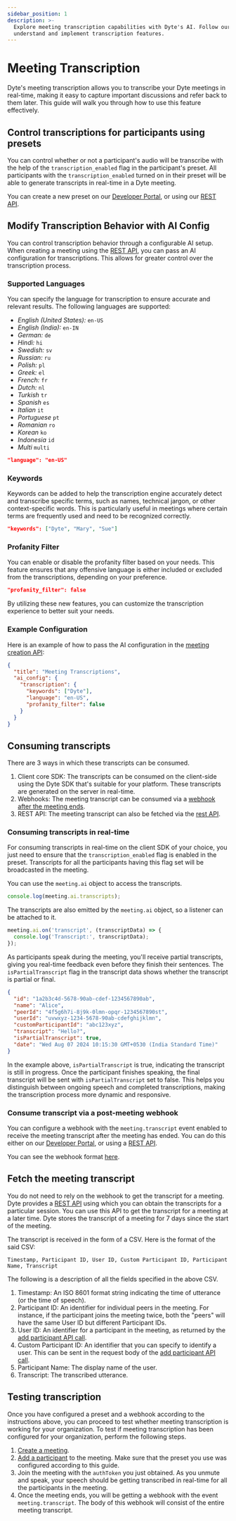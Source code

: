 ```yaml
---
sidebar_position: 1
description: >-
  Explore meeting transcription capabilities with Dyte's AI. Follow our guide to
  understand and implement transcription features.
---
```


# Meeting Transcription

Dyte's meeting transcription allows you to transcribe your Dyte meetings in real-time, making it easy to capture important discussions and refer back to them later.
This guide will walk you through how to use this feature effectively.

## Control transcriptions for participants using presets

You can control whether or not a participant's audio will be transcribe with the help of the `transcription_enabled` flag in the participant's preset.
All participants with the `transcription_enabled` turned on in their preset will be able to generate transcripts in real-time in a Dyte meeting.

You can create a new preset on our [Developer Portal](https://dev.dyte.io/presets), or using our [REST API](/api#/operations/post-presets).

## Modify Transcription Behavior with AI Config

You can control transcription behavior through a configurable AI setup. When creating a meeting using the [REST API](/api#/operations/create_meeting), you can pass an AI configuration for transcriptions. This allows for greater control over the transcription process.

### Supported Languages

You can specify the language for transcription to ensure accurate and relevant results. The following languages are supported:

- _English (United States):_ `en-US`
- _English (India):_ `en-IN`
- _German:_ `de`
- _Hindi:_ `hi`
- _Swedish:_ `sv`
- _Russian:_ `ru`
- _Polish:_ `pl`
- _Greek:_ `el`
- _French:_ `fr`
- _Dutch:_ `nl`
- _Turkish_ `tr`
- _Spanish_ `es`
- _Italian_ `it`
- _Portuguese_ `pt`
- _Romanian_ `ro`
- _Korean_ `ko`
- _Indonesia_ `id`
- _Multi_ `multi`

```json lines
"language": "en-US"
```

### Keywords

Keywords can be added to help the transcription engine accurately detect and transcribe specific terms, such as names, technical jargon, or other context-specific words. This is particularly useful in meetings where certain terms are frequently used and need to be recognized correctly.

```json lines
"keywords": ["Dyte", "Mary", "Sue"]
```

### Profanity Filter

You can enable or disable the profanity filter based on your needs. This feature ensures that any offensive language is either included or excluded from the transcriptions, depending on your preference.

```json lines
"profanity_filter": false
```

By utilizing these new features, you can customize the transcription experience to better suit your needs.

### Example Configuration

Here is an example of how to pass the AI configuration in the [meeting creation API](/api#/operations/create_meeting):

```json
{
  "title": "Meeting Transcriptions",
  "ai_config": {
    "transcription": {
      "keywords": ["Dyte"],
      "language": "en-US",
      "profanity_filter": false
    }
  }
}
```

## Consuming transcripts

There are 3 ways in which these transcripts can be consumed.

1. Client core SDK: The transcripts can be consumed on the client-side using the Dyte SDK that's suitable for your platform. These transcripts are generated on the server in real-time.
2. Webhooks: The meeting transcript can be consumed via a [webhook after the meeting ends](#consume-transcript-via-a-post-meeting-webhook).
3. REST API: The meeting transcript can also be fetched via the [rest API](/api#/operations/GetSessionTranscript).

### Consuming transcripts in real-time

For consuming transcripts in real-time on the client SDK of your choice, you just need to ensure that the `transcription_enabled` flag is enabled in the preset.
Transcripts for all the participants having this flag set will be broadcasted in the meeting.

You can use the `meeting.ai` object to access the transcripts.

```ts
console.log(meeting.ai.transcripts);
```

The transcripts are also emitted by the `meeting.ai` object, so a listener can be attached to it.

```ts
meeting.ai.on('transcript', (transcriptData) => {
  console.log('Transcript:', transcriptData);
});
```

As participants speak during the meeting, you'll receive partial transcripts, giving you real-time feedback even before they finish their sentences. The `isPartialTranscript` flag in the transcript data shows whether the transcript is partial or final.

```json
{
  "id": "1a2b3c4d-5678-90ab-cdef-1234567890ab",
  "name": "Alice",
  "peerId": "4f5g6h7i-8j9k-0lmn-opqr-1234567890st",
  "userId": "uvwxyz-1234-5678-90ab-cdefghijklmn",
  "customParticipantId": "abc123xyz",
  "transcript": "Hello?",
  "isPartialTranscript": true,
  "date": "Wed Aug 07 2024 10:15:30 GMT+0530 (India Standard Time)"
}
```

In the example above, `isPartialTranscript` is true, indicating the transcript is still in progress. Once the participant finishes speaking, the final transcript will be sent with `isPartialTranscript` set to false. This helps you distinguish between ongoing speech and completed transcriptions, making the transcription process more dynamic and responsive.

### Consume transcript via a post-meeting webhook

You can configure a webhook with the `meeting.transcript` event enabled to receive the meeting transcript after the meeting has ended.
You can do this either on our [Developer Portal](https://dev.dyte.io/webhooks), or using a [REST API](/api#/operations/addWebhook).

You can see the webhook format [here](/guides/capabilities/webhooks/webhook-events#meetingtranscript).

## Fetch the meeting transcript

You do not need to rely on the webhook to get the transcript for a meeting. Dyte provides a [REST API](/api#/operations/GetSessionTranscript) using which you can obtain the transcripts for a particular session.
You can use this API to get the transcript for a meeting at a later time. Dyte stores the transcript of a meeting for 7 days since the start of the meeting.

The transcript is received in the form of a CSV. Here is the format of the said CSV:

```csv
Timestamp, Participant ID, User ID, Custom Participant ID, Participant Name, Transcript
```

The following is a description of all the fields specified in the above CSV.

1. Timestamp: An ISO 8601 format string indicating the time of utterance (or the time of speech).
2. Participant ID: An identifier for individual peers in the meeting. For instance, if the participant joins the meeting twice, both the "peers" will have the same User ID but different Participant IDs.
3. User ID: An identifier for a participant in the meeting, as returned by the [add participant API call](/api#/operations/add_participant#response-body).
4. Custom Participant ID: An identifier that you can specify to identify a user. This can be sent in the request body of the [add participant API call](/api#/operations/add_participant#request-body).
5. Participant Name: The display name of the user.
6. Transcript: The transcribed utterance.

## Testing transcription

Once you have configured a preset and a webhook according to the instructions above, you can proceed to test whether meeting transcription is working for your organization.
To test if meeting transcription has been configured for your organization, perform the following steps.

1. [Create a meeting](/api#/operations/create_meeting).
2. [Add a participant](/api#/operations/add_participant) to the meeting. Make sure that the preset you use was configured according to this guide.
3. Join the meeting with the `authToken` you just obtained. As you unmute and speak, your speech should be getting transcribed in real-time for all the participants in the meeting.
4. Once the meeting ends, you will be getting a webhook with the event `meeting.transcript`. The body of this webhook will consist of the entire meeting transcript.

<head>
  <title>Meeting Transcription Guide</title>
  <meta
    name="description"
    content="Explore meeting transcription capabilities with Dyte's AI. Follow our guide to understand and implement transcription features."
  />
</head>

